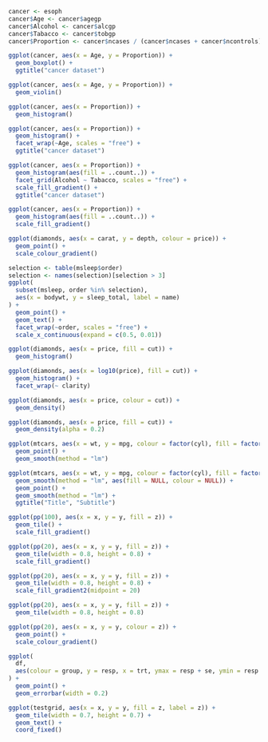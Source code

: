 ```r
cancer <- esoph
cancer$Age <- cancer$agegp
cancer$Alcohol <- cancer$alcgp
cancer$Tabacco <- cancer$tobgp
cancer$Proportion <- cancer$ncases / (cancer$ncases + cancer$ncontrols)
```

```r
ggplot(cancer, aes(x = Age, y = Proportion)) +
  geom_boxplot() +
  ggtitle("cancer dataset")
```

```r
ggplot(cancer, aes(x = Age, y = Proportion)) +
  geom_violin()
```

```r
ggplot(cancer, aes(x = Proportion)) +
  geom_histogram()
```

```r
ggplot(cancer, aes(x = Proportion)) +
  geom_histogram() +
  facet_wrap(~Age, scales = "free") +
  ggtitle("cancer dataset")
```

```r
ggplot(cancer, aes(x = Proportion)) +
  geom_histogram(aes(fill = ..count..)) +
  facet_grid(Alcohol ~ Tabacco, scales = "free") +
  scale_fill_gradient() +
  ggtitle("cancer dataset")
```

```r
ggplot(cancer, aes(x = Proportion)) +
  geom_histogram(aes(fill = ..count..)) +
  scale_fill_gradient()
```

```r
ggplot(diamonds, aes(x = carat, y = depth, colour = price)) +
  geom_point() +
  scale_colour_gradient()
```

```r
selection <- table(msleep$order)
selection <- names(selection)[selection > 3]
ggplot(
  subset(msleep, order %in% selection),
  aes(x = bodywt, y = sleep_total, label = name)
) +
  geom_point() +
  geom_text() +
  facet_wrap(~order, scales = "free") +
  scale_x_continuous(expand = c(0.5, 0.01))
```

```r
ggplot(diamonds, aes(x = price, fill = cut)) +
  geom_histogram()
```

```r
ggplot(diamonds, aes(x = log10(price), fill = cut)) +
  geom_histogram() +
  facet_wrap(~ clarity)
```

```r
ggplot(diamonds, aes(x = price, colour = cut)) +
  geom_density()
```

```r
ggplot(diamonds, aes(x = price, fill = cut)) +
  geom_density(alpha = 0.2)
```

```r
ggplot(mtcars, aes(x = wt, y = mpg, colour = factor(cyl), fill = factor(cyl))) +
  geom_point() +
  geom_smooth(method = "lm")
```
```r
ggplot(mtcars, aes(x = wt, y = mpg, colour = factor(cyl), fill = factor(cyl))) +
  geom_smooth(method = "lm", aes(fill = NULL, colour = NULL)) +
  geom_point() +
  geom_smooth(method = "lm") +
  ggtitle("Title", "Subtitle")
```

```r
ggplot(pp(100), aes(x = x, y = y, fill = z)) +
  geom_tile() +
  scale_fill_gradient()
```
```r
ggplot(pp(20), aes(x = x, y = y, fill = z)) +
  geom_tile(width = 0.8, height = 0.8) +
  scale_fill_gradient()
```
```r
ggplot(pp(20), aes(x = x, y = y, fill = z)) +
  geom_tile(width = 0.8, height = 0.8) +
  scale_fill_gradient2(midpoint = 20)
```
```r
ggplot(pp(20), aes(x = x, y = y, fill = z)) +
  geom_tile(width = 0.8, height = 0.8)
```

```r
ggplot(pp(20), aes(x = x, y = y, colour = z)) +
  geom_point() +
  scale_colour_gradient()
```
```r
ggplot(
  df,
  aes(colour = group, y = resp, x = trt, ymax = resp + se, ymin = resp - se)
) +
  geom_point() +
  geom_errorbar(width = 0.2)
```

```r
ggplot(testgrid, aes(x = x, y = y, fill = z, label = z)) +
  geom_tile(width = 0.7, height = 0.7) +
  geom_text() +
  coord_fixed()
```


